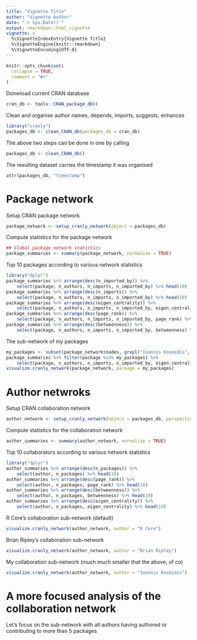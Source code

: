 ```yaml
---
title: "Vignette Title"
author: "Vignette Author"
date: "`r Sys.Date()`"
output: rmarkdown::html_vignette
vignette: >
  %\VignetteIndexEntry{Vignette Title}
  %\VignetteEngine{knitr::rmarkdown}
  %\VignetteEncoding{UTF-8}
---
```


```r
knitr::opts_chunk$set(
  collapse = TRUE,
  comment = "#>"
)
```

Donwload current CRAN database
```r
cran_db <- tools::CRAN_package_db()
```

Clean and organise author names, depends, imports, suggests, enhances
```r
library("cranly")
packages_db <- clean_CRAN_db(packages_db = cran_db)
```

The above two steps can be done in one by calling
```r
packages_db <- clean_CRAN_db()
```

The resulting dataset carries the timestamp it was organised
```r
attr(packages_db, "timestamp")
```

# Package network

Setup CRAN package network
```r
package_network <- setup_cranly_network(object = packages_db)
```

Compute statistics for the package network
```r
## Global package network statistics
package_summaries <- summary(package_network, normalize = TRUE)
```

Top 10 packages according to various network statistics
```r
library("dplyr")
package_summaries %>% arrange(desc(n_imported_by)) %>%
    select(package, n_authors, n_imports, n_imported_by) %>% head(10)
package_summaries %>% arrange(desc(n_imports)) %>%
    select(package, n_authors, n_imports, n_imported_by) %>% head(10)
package_summaries %>% arrange(desc(eigen_centrality)) %>%
    select(package, n_authors, n_imports, n_imported_by, eigen_centrality) %>% head(10)
package_summaries %>% arrange(desc(page_rank)) %>%
    select(package, n_authors, n_imports, n_imported_by, page_rank) %>% head(10)
package_summaries %>% arrange(desc(betweenness)) %>%
    select(package, n_authors, n_imports, n_imported_by, betweenness) %>% head(10)
```

The sub-network of my packages
```r
my_packages <- subset(package_network$nodes, grepl("Ioannis Kosmidis", Author))$Package
package_summaries %>% filter(package %in% my_packages) %>%
    select(package, n_authors, n_imports, n_imported_by, eigen_centrality) %>% head(10)
visualize.cranly_network(package_network, package = my_packages)
```

# Author netwroks

Setup CRAN collaboration network
```r
author_network <- setup_cranly_network(object = packages_db, perspective = "author")
```

Compute statistics for the collaboration network
```r
author_summaries <- summary(author_network, normalize = TRUE)
```

Top 10 collaborators according to various network statistics
```r
library("dplyr")
author_summaries %>% arrange(desc(n_packages)) %>%
    select(author, n_packages) %>% head(10)
author_summaries %>% arrange(desc(page_rank)) %>%
    select(author, n_packages, page_rank) %>% head(10)
author_summaries %>% arrange(desc(betweenness)) %>%
    select(author, n_packages, betweenness) %>% head(10)
author_summaries %>% arrange(desc(eigen_centrality)) %>%
    select(author, n_packages, eigen_centrality) %>% head(10)
```

R Core's collaboration sub-network (default)
```r
visualize.cranly_network(author_network, author = "R Core")
```
Brian Ripley's collaboration sub-network
```r
visualize.cranly_network(author_network, author = "Brian Ripley")
```
My collaboration sub-network (much much smaller that the above, of co)
```r
visualize.cranly_network(author_network, author = "Ioannis Kosmidis")
```

# A more focused analysis of the collaboration network

Let's focus on the sub-network with all authors having authored or contributing to more than 5 packages



<!-- Vignettes are long form documentation commonly included in packages. Because they are part of the distribution of the package, they need to be as compact as possible. The `html_vignette` output type provides a custom style sheet (and tweaks some options) to ensure that the resulting html is as small as possible. The `html_vignette` format: -->

<!-- - Never uses retina figures -->
<!-- - Has a smaller default figure size -->
<!-- - Uses a custom CSS stylesheet instead of the default Twitter Bootstrap style -->

<!-- ## Vignette Info -->

<!-- Note the various macros within the `vignette` section of the metadata block above. These are required in order to instruct R how to build the vignette. Note that you should change the `title` field and the `\VignetteIndexEntry` to match the title of your vignette. -->

<!-- ## Styles -->

<!-- The `html_vignette` template includes a basic CSS theme. To override this theme you can specify your own CSS in the document metadata as follows: -->

<!--     output:  -->
<!--       rmarkdown::html_vignette: -->
<!--         css: mystyles.css -->

<!-- ## Figures -->

<!-- The figure sizes have been customised so that you can easily put two images side-by-side.  -->

<!-- ```{r, fig.show='hold'} -->
<!-- plot(1:10) -->
<!-- plot(10:1) -->
<!-- ``` -->

<!-- You can enable figure captions by `fig_caption: yes` in YAML: -->

<!--     output: -->
<!--       rmarkdown::html_vignette: -->
<!--         fig_caption: yes -->

<!-- Then you can use the chunk option `fig.cap = "Your figure caption."` in **knitr**. -->

<!-- ## More Examples -->

<!-- You can write math expressions, e.g. $Y = X\beta + \epsilon$, footnotes^[A footnote here.], and tables, e.g. using `knitr::kable()`. -->

<!-- ```{r, echo=FALSE, results='asis'} -->
<!-- knitr::kable(head(mtcars, 10)) -->
<!-- ``` -->

<!-- Also a quote using `>`: -->

<!-- > "He who gives up [code] safety for [code] speed deserves neither." -->
<!-- ([via](https://twitter.com/hadleywickham/status/504368538874703872)) -->
